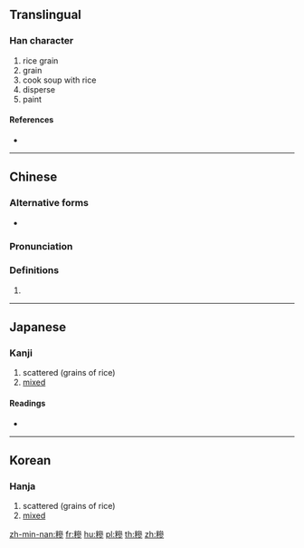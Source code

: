 {{character info/new}}
{{also|糁}}
==Translingual==

===Han character===
{{Han char|rn=119|rad=米|as=11|sn=17|four=93922|canj=FDIIH|ids=⿰米參}}

# rice grain
# grain
# cook soup with rice
# disperse
# paint

====References====
* {{Han ref|kx=0912.250|dkj=27101|dj=1339.190|hdz=53159.120|uh=7CDD|ud=31965|bh=C158|bd=49496}}

----

==Chinese==
{{zh-forms|s=糁}}

===Alternative forms===
* {{l|zh|糂}}

===Pronunciation===
{{zh-pron
|m=sǎn,shēn
|c=saam2,sam3,sam2
|h=pfs=
|md=
|mn=sám
|w=
|mc=y
|oc=y
|cat=
}}

===Definitions===
{{zh-hanzi}}

# {{rfdef|lang=zh}}

----

==Japanese==

===Kanji===
{{ja-kanji|grade=|rs=米11}}

# scattered (grains of rice)
# [[mixed]]

====Readings====
* {{ja-readings|on=[[さん]] (san), [[しん]] (shin)|kun=[[こながき]] (konagaki)|nanori=}}

----

==Korean==

===Hanja===
{{ko-hanja|hangeul=삼|eumhun=|rv=sam|mr=sam|y=sam}}

# scattered (grains of rice)
# [[mixed]]

[[zh-min-nan:糝]]
[[fr:糝]]
[[hu:糝]]
[[pl:糝]]
[[th:糝]]
[[zh:糝]]